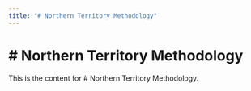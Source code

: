 ```yaml
---
title: "# Northern Territory Methodology"
---
```


# # Northern Territory Methodology

This is the content for # Northern Territory Methodology.